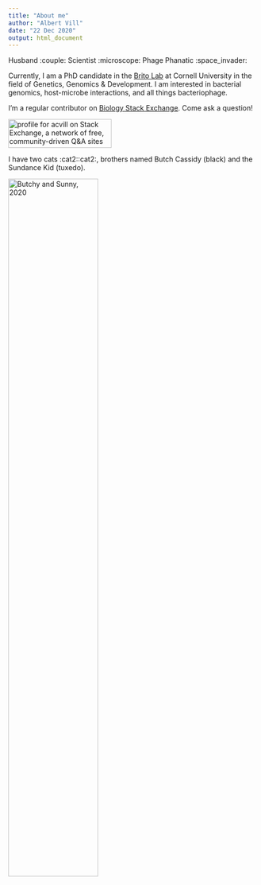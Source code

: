 ```yaml
---
title: "About me"
author: "Albert Vill"
date: "22 Dec 2020"
output: html_document
---
```


Husband :couple: Scientist :microscope: Phage Phanatic :space_invader:

Currently, I am a PhD candidate in the [Brito Lab](https://www.britolab.org) at Cornell University in the field of Genetics, Genomics & Development.  I am interested in bacterial genomics, host-microbe interactions, and all things bacteriophage.

I'm a regular contributor on [Biology Stack Exchange](https://biology.stackexchange.com/users/52196/acvill). Come ask a question!

<a href="https://biology.stackexchange.com/users/52196/acvill"><img src="https://stackexchange.com/users/flair/10848131.png" width="208" height="58" alt="profile for acvill on Stack Exchange, a network of free, community-driven Q&amp;A sites" title="profile for acvill on Stack Exchange, a network of free, community-driven Q&amp;A sites"></a>

I have two cats :cat2::cat2:, brothers named Butch Cassidy (black) and the Sundance Kid (tuxedo). 

![](/img/about/butchy_sunny1.jpg "Butchy and Sunny, 2020"){ width=60% }
